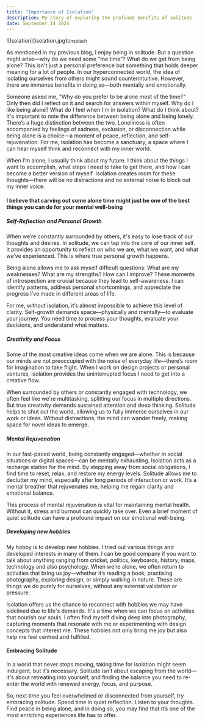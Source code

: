 ```yaml
---
title: "Importance of Isolation"
description: My story of exploring the profound benefits of solitude
date: September 14 2024
---
```


<div class="my-6" aria-hidden="true">
![Isolation](isolation.jpg)<small>Unsplash</small>
</div>

As mentioned in my previous blog, I enjoy being in solitude. But a question might arise—why do we need some “me time”? What do we get from being alone? This isn't just a personal preference but something that holds deeper meaning for a lot of people. In our hyperconnected world, the idea of isolating ourselves from others might sound counterintuitive. However, there are immense benefits in doing so—both mentally and emotionally.

Someone asked me, "Why do you prefer to be alone most of the time?" Only then did I reflect on it and search for answers within myself. Why do I like being alone? What do I feel when I'm in isolation? What do I think about? It's important to note the difference between being alone and being lonely. There’s a huge distinction between the two. Loneliness is often accompanied by feelings of sadness, exclusion, or disconnection while being alone is a choice—a moment of peace, reflection, and self-rejuvenation. For me, isolation has become a sanctuary, a space where I can hear myself think and reconnect with my inner world.

When I’m alone, I usually think about my future. I think about the things I want to accomplish, what steps I need to take to get there, and how I can become a better version of myself. Isolation creates room for these thoughts—there will be no distractions and no external noise to block out my inner voice.

#### I believe that carving out some alone time might just be one of the best things you can do for your mental well-being

##### Self-Reflection and Personal Growth

When we’re constantly surrounded by others, it's easy to lose track of our thoughts and desires. In solitude, we can tap into the core of our inner self. It provides an opportunity to reflect on who we are, what we want, and what we’ve experienced. This is where true personal growth happens.

Being alone allows me to ask myself difficult questions: What are my weaknesses? What are my strengths? How can I improve? These moments of introspection are crucial because they lead to self-awareness. I can identify patterns, address personal shortcomings, and appreciate the progress I’ve made in different areas of life.

For me, without isolation, it’s almost impossible to achieve this level of clarity. Self-growth demands space—physically and mentally—to evaluate your journey. You need time to process your thoughts, evaluate your decisions, and understand what matters.

##### Creativity and Focus

Some of the most creative ideas come when we are alone. This is because our minds are not preoccupied with the noise of everyday life—there’s room for imagination to take flight. When I work on design projects or personal ventures, isolation provides the uninterrupted focus I need to get into a creative flow.

When surrounded by others or constantly engaged with technology, we often feel like we're multitasking, splitting our focus in multiple directions. But true creativity demands sustained attention and deep thinking. Solitude helps to shut out the world, allowing us to fully immerse ourselves in our work or ideas. Without distractions, the mind can wander freely, making space for novel ideas to emerge.

##### Mental Rejuvenation

In our fast-paced world, being constantly engaged—whether in social situations or digital spaces—can be mentally exhausting. Isolation acts as a recharge station for the mind. By stepping away from social obligations, I find time to reset, relax, and restore my energy levels. Solitude allows me to declutter my mind, especially after long periods of interaction or work. It’s a mental breather that rejuvenates me, helping me regain clarity and emotional balance.

This process of mental rejuvenation is vital for maintaining mental health. Without it, stress and burnout can quickly take over. Even a brief moment of quiet solitude can have a profound impact on our emotional well-being.

##### Developing new hobbies

My hobby is to develop new hobbies. I tried out various things and developed interests in many of them. I can be good company if you want to talk about anything ranging from cricket, politics, keyboards, history, maps, technology and also psychology. When we’re alone, we often return to activities that bring us joy—whether it’s reading a book, practising photography, exploring design, or simply walking in nature. These are things we do purely for ourselves, without any external validation or pressure.

Isolation offers us the chance to reconnect with hobbies we may have sidelined due to life's demands. It's a time when we can focus on activities that nourish our souls. I often find myself diving deep into photography, capturing moments that resonate with me or experimenting with design concepts that interest me. These hobbies not only bring me joy but also help me feel centred and fulfilled.

#### Embracing Solitude

In a world that never stops moving, taking time for isolation might seem indulgent, but it’s necessary. Solitude isn't about escaping from the world—it's about retreating into yourself, and finding the balance you need to re-enter the world with renewed energy, focus, and purpose.

So, next time you feel overwhelmed or disconnected from yourself, try embracing solitude. Spend time in quiet reflection. Listen to your thoughts. Find peace in being alone, and in doing so, you may find that it’s one of the most enriching experiences life has to offer.